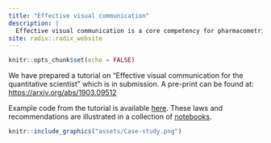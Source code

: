 ```yaml
---
title: "Effective visual communication"
description: |
  Effective visual communication is a core competency for pharmacometricians, statisticians, and more generally any quantitative scientist. It is essential in every step of a quantitative workflow, from scoping to execution and communicating results and conclusions. With this competency, we can better understand data and influence decisions towards appropriate actions. Without it, we can fool ourselves and others and pave the way to wrong conclusions and actions. The goal of this tutorial is to convey this competency. We posit three laws of effective visual communication for the quantitative scientist: have a clear purpose, show the data clearly, and make the message obvious.
site: radix::radix_website
---
```


```r
knitr::opts_chunk$set(echo = FALSE)
```

We have prepared a tutorial on "Effective visual communication for the quantitative scientist" which is in submission. A pre-print can be found at: [https://arxiv.org/abs/1903.09512](https://arxiv.org/abs/1903.09512) 

Example code from the tutorial is available [here](https://github.com/GraphicsPrinciples/tutorial-viz-com). 
These laws and recommendations are illustrated in a collection of [notebooks](https://graphicsprinciples.github.io/tutorial-case-studies).

```r
knitr::include_graphics("assets/Case-study.png")
```
